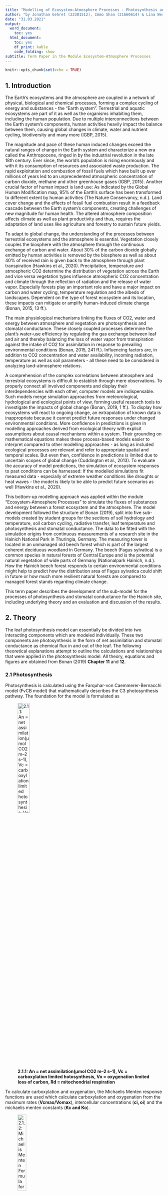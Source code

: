 ```yaml
---
title: "Modelling of Ecosystem-Atmosphere Processes - Photosynthesis and Stomatal Conductance"
author: "by Jonathan Gehret (23301512), Immo Shan (21660614) & Lina Wernicke (26801586)"
date: "31.03.2021"
output:
  word_document:
    toc: yes
  html_document:
    toc: yes
    df_print: kable
    code_folding: show
subtitle: Term Paper in the Module Ecosystem-Atmosphere Processes
---
```


```r
knitr::opts_chunk$set(echo = TRUE)
```

## 1. Introduction

The Earth’s ecosystems and the atmosphere are coupled in a network of physical, biological and chemical processes, forming a complex cycling of energy and substances - the “Earth system”. Terrestrial and aquatic ecosystems are part of it as well as the organisms inhabiting them, including the human population. Due to multiple interconnections between the Earth system’s components, human activities heavily impact the balance between them, causing global changes in climate, water and nutrient cycling, biodiversity and many more (IGBP, 2015).

The magnitude and pace of these human induced changes exceed the natural ranges of change in the Earth system and characterize a new era called the Anthropocene, ringed in by the industrial revolution in the late 18th century. Ever since, the world’s population is rising enormously and with it its consumption of resources and associated waste production. The rapid exploitation and combustion of fossil fuels which have built up over millions of years led to an unprecedented atmospheric concentration of carbon dioxide, methane and other greenhouse gases (IGBP, 2015). Another crucial factor of human impact is land use: As indicated by the Global Human Modification map, 95% of the Earth’s surface has been transformed to different extent by human activities (The Nature Conservancy, n.d.). Land cover change and the effects of fossil fuel combustion result in a feedback cascade between the Earth system’s components, creating challenges of new magnitude for human health. The altered atmosphere composition affects climate as well as plant productivity and thus, requires the adaptation of land uses like agriculture and forestry to sustain future yields.

To adapt to global change, the understanding of the processes between terrestrial ecosystems and the atmosphere is essential. Vegetation closely couples the biosphere with the atmosphere through the continuous exchange of carbon and water. About 30% of the carbon dioxide globally emitted by human activities is removed by the biosphere as well as about 40% of received rain is given back to the atmosphere through plant transpiration (Hawkins et al., 2020). Precipitation, temperature and atmospheric CO2 determine the distribution of vegetation across the Earth and vice versa vegetation types influence atmospheric CO2 concentration and climate through the reflection of radiation and the release of water vapor. Especially forests play an important role and have a major impact on carbon and water cycling, temperature regulation and the albedo of landscapes. Dependent on the type of forest ecosystem and its location, these impacts can mitigate or amplify human-induced climate change (Bonan, 2015, 13 ff.).

The main physiological mechanisms linking the fluxes of CO2, water and energy between atmosphere and vegetation are photosynthesis and stomatal conductance. These closely coupled processes determine the plant’s water-use efficiency by regulating the gas exchange between leaf and air and thereby balancing the loss of water vapor from transpiration against the intake of CO2 for assimilation in response to prevailing environmental conditions (Bonan, 2015, 241 ff.). Influencing factors are, in addition to CO2 concentration and water availability, incoming radiation, temperature as well as soil parameters - all these need to be considered in analyzing land-atmosphere relations.

A comprehension of the complex correlations between atmosphere and terrestrial ecosystems is difficult to establish through mere observations. To properly connect all involved components and display their interdependencies with each other, computer models are indispensable. Such models merge simulation approaches from meteorological, hydrological and ecological points of view, forming useful research tools to investigate the impacts of global change (Bonan, 2019, 1 ff.). To display how ecosystems will react to ongoing change, an extrapolation of known data is inappropriate because it cannot predict future responses under changed environmental conditions. More confidence in predictions is given in modelling approaches derived from ecological theory with explicit assumptions about causal mechanisms within a system. Their grounding on mathematical equations makes these process-based models easier to interpret compared to other modelling approaches - as long as included ecological processes are relevant and refer to appropriate spatial and temporal scales. But even then, confidence in predictions is limited due to uncertain scopes of global change (Cuddington et al., 2013). To evaluate the accuracy of model predictions, the simulation of ecosystem responses to past conditions can be harnessed: If the modelled simulations fit measured data - especially of extreme weather conditions like droughts or heat waves - the model is likely to be able to predict future scenarios as well (Hawkins et al., 2020).

This bottom-up modelling approach was applied within the module “Ecosystem-Atmosphere Processes” to simulate the fluxes of substances and energy between a forest ecosystem and the atmosphere. The model development followed the structure of Bonan (2019), split into five sub-models created by student groups for the sections of soil hydrology and temperature, soil carbon cycling, radiative transfer, leaf temperature and photosynthesis and stomatal conductance. The data to be fitted with the simulation origins from continuous measurements of a research site in the Hainich National Park in Thuringia, Germany. The measuring tower is located in an unmanaged old beech forest which is part of the largest coherent deciduous woodland in Germany. The beech (Fagus sylvatica) is a common species in natural forests of Central Europe and is the potential natural vegetation of wide parts of Germany (Nationalpark Hainich, n.d.). How the Hainich beech forest responds to certain environmental conditions might help to predict how the distribution area of Fagus sylvatica could shift in future or how much more resilient natural forests are compared to managed forest stands regarding climate change.

This term paper describes the development of the sub-model for the processes of photosynthesis and stomatal conductance for the Hainich site, including underlying theory and an evaluation and discussion of the results.



## 2. Theory


The leaf photosynthesis model can essentially be divided into two interacting components which are modeled individually. 
These two components are photosynthesis in the form of net assimilation and stomatal conductance as chemical flux in and out of the leaf. The following theoretical explanations attempt to outline the calculations and relationships that were applied in the photosynthesis model.
All theory, equations and figures are obtained from Bonan (2019) **Chapter 11** and **12**. 

### 2.1 Photosynthesis


Photosynthesis is calculated using the Farquhar-von Caemmerer-Bernacchi model (FvCB model) that mathematically describes the C3 photosynthesis
pathway. 
The foundation for the model is formulated as 

![**2.1.1: An = net assimilation(μmol CO2 m–2 s–1), Vc = carboxylation limited hotosynthesis, Vo = oxygenation limited loss of carbon, Rd = mitochondrial respiration**](TheoryFormulas/11.1.JPG){width=30%}

To calculate carboxylation and oxygenation, the Michaelis Menten response functions are used which calculate carboxylation and oxygenation
from the maximum rates (**Vcmax/Vomax**), intercellular concentrations (**ci, oi**) and the michaelis menten constants (**Kc and Ko**). 

![**2.1.2: Michaelis Menten Formula for carboxylation**](TheoryFormulas/11.2.JPG){width=25%}

![**2.1.3: Michaelis Menten Formula for oxygenation**](TheoryFormulas/11.3.JPG){width=25%}

Since oxygenation leads to loss of carbon, an intercellular carbon concentration exists at which no CO2 is taken up. This 
concentration is called the CO2 compensation point and is calculated by 

![**2.1.4: Calculation of the CO2 compensation point**](TheoryFormulas/11.6.JPG){width=25%}

Furthermore assimilation is not only limited by the maximum rate of carboxylation but also by the rate at which Ribulose 1,5-bisphosphate
(**RuBP**) is regenerating. This depends on light absorption and the electron transport in the photosystems (**Jmax**) which is typically
termed product limited assimilation. 
These assimilation types can account for **Vo** if the CO2 compensation point is regarded and are calculated by 

![**2.1.5: Calculation of Rubisco limited photosynthesis rate**](TheoryFormulas/11.28.JPG){width=30%}

![**2.1.6: Calculation of product limited photosynthesis rate**](TheoryFormulas/11.29.JPG){width=20%}

The net assimilation according to the FvCB model therefore can be formulated as 

![**2.1.7: Calculation of net photosynthesis rate**](TheoryFormulas/11.30.JPG){width=30%}

which is the minimum assimilation out of both carboxylation-limited- (Rubisco limited) and product-limited assimilation.  
To account for different enzyme kinetics at varying temperatures, temperature acclimation has to be incorporated using the Arrhenius function
which is normalized to 25°C 

![**2.1.8: Arrhenius function** as a function of leaf temperature (Tl in K) with R = universal gas constant, DeltaHa = activation energy](TheoryFormulas/11.34.JPG){width=40%}


This function can be used in its peaked form to adapt the various parameters of the model (such as Vcmax, Jmax, Kc, Ko, etc.) from 25°C
standard values to the appropriate growth temperature. 

![**2.1.9: Peaked Arrhenius function for Vcmax** with f(Tl)H = thermal berakdown of biochemical processes](TheoryFormulas/11.35.JPG){width=40%}

![**2.1.10: Thermal Breakdown of biochemical processes** with DeltaS = entropy term for parameter in question; DeltaHd = deactivation energy](TheoryFormulas/11.36.JPG){width=40%}

The entropy term for the thermal breakdown of biochemical processes can be calculated from temperature by 

![**2.1.11: Calculation of entropy term for Vcmax**](TheoryFormulas/11.62.JPG){width=30%}

![**2.1.12: Calculation of entropy term for Jmax**](TheoryFormulas/11.63.JPG){width=30%}


### 2.2 Stomatal Conductance


To calculate intercellular CO2 concentration for photosynthesis it is necessary to know the conductance of the stomata. This can be understood from 

![**2.2.1: Calculation of net assimilation with conductances; ca, cs, ci = ambient, surface and intercellular CO2 concentration (μmol mol–1); gbw, glc, gsw = boundary layer, leaf and stomata conductances for H2O (mol H2O m–2 s–1)**](TheoryFormulas/12.1.JPG){width=50%}

In order for CO2 to diffuse into the cell, a concentration gradient from outside to inside the cell is required. This is a dependency which is
formulated in the photosynthetic diffusion equation

![**2.2.2 Photosynthetic diffusion equation an**](TheoryFormulas/12.12.JPG){width=40%}

which can be rearragend to

![**2.2.3 Photosynthetic diffusion equation gsw**](TheoryFormulas/12.13.JPG){width=20%}

Since this is a linear relationship between net assimilation and stomatal conductance, a slope can be calculated and a ratio of intercellular
to ambient CO2 concentration is used to calculate stomatal conductance if **ci** is known. The relationship between intercellular CO2
concentration, net assimilation and stomatal conductance can be rewritten to focus on the leaf surface which is done for the Ball Berry model
of stomata conductance. 

![**2.2.4: Ball berry model of stomata conductance or stomata constraint function with hs = fractional humidity at the leaf surface (dimensionless), g1 = slope of the relationship, g0 = minimum conductance (mol H2O m–2 s–1)**](TheoryFormulas/12.14.JPG){width=20%}

This model focuses on leaf surface humidity and boundary layer CO2 concentration while aiming to satisfy the interaction between stomatal
conductance and net assimilation. This interaction can be mathematically described by solving a set of net assimilation two equations for
intercellular CO2 concentration. 
Net assimilation of CO2 is governed by the biochemical demand for CO2, the diffusive supply and a stomatal constraint function. 
The constraint function can be combined with the supply function 

![**2.2.5: Diffusive supply function**](TheoryFormulas/Supplyfunction.JPG){width=30%}

to yield the supply-constraint function

![**2.2.6: Supply-constraint function**](TheoryFormulas/12.25.JPG){width=40%}

The biochemical demand is calculated as follows, depending on the photosynthesis limiting factor. 

![**2.2.7: Biochemical demand function with a and b depending on whether photosynthesis is limited by carboxylation (a = Vcmax & b = Kc(1+oi/Ko) or electron transport (a = J/4 & b = 2xCO2 compensation point)**](TheoryFormulas/12.24.JPG){width=30%}

To calculate **ci** dependent on a given leaf temperature, an iterative approach can be taken which uses an initial **ci** value and adapts
this value until it satisfies the biochemical demand function as well as the diffusive supply-constraint function. 
This approach is graphically described in the following figure and is also applied in the model. 
The calculation is repeated until the old and new **ci** values converge. (Figure 1)

![**Figure 1: Iterative approach for calculating ci**](TheoryFormulas/ci_calculation_iterative.JPG){width=50%}


## 3. Model development

The code was created by translating the Matlab code for the photosynthesis and the stomatal conductance model from the Bonan (2019) book to R. The code was split over multiple scripts. The script included methods for C3 and C4 plants as well as for the three different stomatal conductance models Ball-Berry, Medlyn and water use efficiency optimization. As it was decided upon to create the model using Ball-Berry and only for C3 plants, the other options were left out.
The parameters variables that were carried in multiple lists, for example atmos, flux etc. were redistributed to the flux list for state and output variables, and added to parameters.csv for parameters. An overview of the occurring parameters and variables can be found in the list of tables. Figure 2 shows a flow chart of the photosynthesis processes which the model is based on. 

![**Figure 2: Photosynthesis flow chart**](an_flow_chart.png)

### 3.1 Model Scripts

The main script is calc_fun_Photosynthesis_StomatalConductance.R. Here the main function that is being called in the main loop is defined. It includes calculation of vapor pressure and saturation vapor pressure by using the satvap.R script, which calculates saturation vapor pressure in dependence of temperature (Flatau et al., 1992). Also included in the main script is the assignment of CO2 and H2O boundary layer conductance, which are either received from the outside or calculated by use of the (CO2)LeafBoundaryLayer.R. It draws on temperature, pressure, leaf thickness among others. After the boundary layer part, photosynthetically active radiation is handed over to the flux list, which is created in the setup_Photosynthesis_StomatalConductance.R script, which was also used for loading the pracma library and changing the parameters for the sensitivity analysis. Then, further elements required for photosynthesis are prepared: scaling factors for high temperature inhibition, adjustment of the photosynthetic parameters for temperature and the  Michaelis-Menten-function (including respiration rd), plus the electron transport rate je for C3 plants. For managing inputs, such as radiation and leaf temperature from other groups and doing separate runs for sunny and shaded leaves of calc_fun_Photosynthesis_StomatlConductance in one script, fun_calc_an_gs was created. Here, in case the input isn’t available for radiation, leaf temperature and boundary layer conductances of H20 and CO2, default values are set instead. It takes met,state_last,pars,out[n,] as input objects, with met being the measured input data at current time step, state_last the state variables at last time step, pars the parameters specified in the beginning and out[n,] the output variables at the current time step so far, in this case radiation output. As the leaf temperature function is only called after the leaf photosynthesis function, even taking into account stomatal conductance gs, there is no leaf temperature available at current timestep. As a workaround, leaf temperature from the last timestep is used instead.

Before calling the function for rate of photosynthesis and stomatal conductance calculations, initial estimates for ci are set based on atmospheric CO2 concentration met$co2:

```r
ci0 = 0.7 * met$co2;
ci1 = ci0 * 0.99;
```

These initial values are given to hybrid_root_ci to iterate photosynthesis calculations until the change in ci is smaller than the chosen tolerance tol (compare ci convergence, figure 1). Hybrid_root_ci was adjusted from the hybrid_root matlab script, which was originally solving roots by the secant and Brent’s method for any given function and initial estimates, to only function for CiFunc.R, as knowledge of how to pass on a function to another function for evaluation in R was not available. As an alternative, brent_root_ci is called in the hybrid_root_ci, which also solves the root, and was rewritten analogously to hybrid_root_ci. As the full run of the model took some amount of time to complete, this brent_root_ci-backup could've optinally been left out.

In the aforementioned CiFunc.R ci, an and gs are calculated. This function is not directly called, but used by the root functions. In here, the core calculations are made:
First, Rubisco-limited photosynthesis ac and RuBP regeneration-limited photosynthesis aj are calculated by:

```r
flux$ac = flux$vcmax * max(ci_val - flux$cp, 0) / (ci_val + flux$kc * (1 + pars$o2air / flux$ko))
flux$aj = flux$je * max(ci_val - flux$cp, 0) / (4 * ci_val + 8 * flux$cp)
```

With vcmax being the maximum carboxylation rate, ci_val the respective ci value, cp the CO2 compensation point, kc and ko the Michaelis-Menten constant for CO2 and O2.

Then, gross photosynthesis rate an is found as the intermediate minimum of co-limited rate ai found by solving the polynomial 
```r
aquad*flux$ai^2 + bquad*flux$ai + cquad = 0,
```
where the smaller of the two roots is the correct solution. The code for the described situation looks as follows. Note that the used roots function from the package pracma returns a real and an imaginary part, so Re() only takes the real part from that.

```r
aquad = pars$colim_c3;
bquad = -(flux$ac + flux$aj);
cquad = flux$ac * flux$aj;
pcoeff = c(aquad,bquad,cquad);
proots = roots(pcoeff);
flux$ai = min(Re(proots[[1]]), Re(proots[[2]]));
flux$ag = flux$ai;
```

Growth photosynthesis is prevented from ever being negative by use of the max() function. Finally, net CO2 uptake an is calculated by subtracting the respiration r:

```r
flux$an = flux$ag - flux$rd;
```

Following the net photosynthesis rate, the Ball-Berry stomatal conductance was similarly calculated from solving the quadratic equation for gs given an: 
```r
aquad*gs^2 + bquad*gs + cquad = 0.
```
Here, the larger of the two roots is the correct solution. In case an is not greater than 0, gs is set to the minimum conductance g0:

```r
term = flux$an / flux$cs;
if (flux$an > 0){
  aquad = 1;
  bquad = flux$gbw - pars$g0 - pars$g1 * term;
  cquad = -1 * flux$gbw * (pars$g0 + pars$g1 * term * flux$eair / flux$esat);
  pcoeff = c(aquad,bquad,cquad);
  proots = roots(pcoeff);
  flux$gs = max(Re(proots[[1]]), Re(proots[[2]]));
} else {
  flux$gs = pars$g0;
}
```

Using these newly calculated an and gs values, ci is then found by including leaf boundary layer CO2 conductance and CO2 of:

```r
gleaf = 1 / (1 / flux$gbc + 1.6 / flux$gs);
cinew = met$co2 - flux$an / gleaf;
```

The difference between current and new ci is returned and tested by hybrid_root_ci:

```r
if (flux$an >= 0){ ci_dif = cinew - ci_val;} else { ci_dif = 0;}
```

If the values converge, flux with an, gs and ci is returned and the next time step is started.

### 3.2 Testing scripts

The photosynthesis_tests_loop.R, based on the main.R script, was used for testing runs over durations of days, the month of july and the year 2018 of the Hainich data. Timestep is 60 minutes, as has been decided upon. It includes the radiation group script. For including PAR for shaded and sunny leaves, the photosynthesis script is called two times, once for each case. The resulting values for sunny and the much bigger shaded an and gs are then combined by addition of flux. The LAI has been set to five by the radiation group. For radiation, output ic_sun and ic_sha are being used. These are multiplied by 2 as a means of transferring the units from Watt/m2 to umol photon/m2 ground/s rate. In this conversion, the units of per square meter leaf per second are changed to per ground area per second, while adjustments to only take into account the photosynthetically active part of the radiation are made. This script is not to be used in the final model, as the main.R contains the loop while also including the remaining model elements contributed by other groups.

During the translation and testing process, some additional scripts were used which are not relevant to the final model. These include: LeafPhyisologyParams which filled the “leaf” list with a number of important parameters which were instead added to parameters.csv manually. These include Vcmax at 25C, Ball-Berry minimum leaf conductance (mol H2O/m2/s) g0 and the Ball-Berry slope of conductance-photosynthesis relationship g1 with an initial value of 9 among others. Also included was leaf dimension. For testing this script was used, while for the final model the parameters were manually inserted into the parameters.csv file. LeafPhotosynthesis was a predecessor of calc_fun_Photosynthesis_StomatalConductance.R. sp_12_02.R is another parameter setup file with physical and atmospheric parameters, mostly manually added to parameters.csv, obsoleting this script. Photosynthesis_StomatalCoductence_Model.R included the loop, but was later incorporated into tests_loop and calc_fun. Plotmaker_ps_sc.R is being used as a helping tool for creating fitting plots with the model output.

Used for testing purposes was PAR.R, while the data from the radiation group was not available yet. This part was extracted from the sp_12_02 matlab script and also reduced to the minimum necessary components. It calculates PAR based on incoming shortwave radiation. A comparison of those values with those received from the group show they are in the same order of magnitude and correlate.

### 3.3 Model Merging

A Main.R with loop, along with setup and multiple other files to read in data and build the backbone of this model was supplied. Here, the call of the fun_calc_an_gs function was added, as well as of the setup_Photosynthesis_StomatalConductance. As the satvap.R script was also used by the group responsible for leaf photosynthesis, it was added to the Main.R so both groups would use it. In the loop, the ordering is set in a way that first the radiation script is calculated, from which the photosynthetically active radiation for the photosynthesis and stomatal conductance model is derived. These necessary values ic_sunlit and ic_sha are therefore taken from the “out” list at the current time step. As the leaf temperature script also requires the input of gs for more accurate calculation, it was placed after the stomatal conductance part. There leaf boundary layer conductances for water are calculated, on top of the name giving leaf temperature. As a compromise, instead of including the calculations in the iterative search for conversion for ci (Figure 1), these variables were instead taken from the last timestep via the state_last object. At each time step, the output variables are added to the “out” list. As mentioned before, all necessary parameters were added to parameters.csv.

### 3.4 Calibration 

The calibration was done over a time frame of one month, in this case the same month of July 2018 that general testing was undertaken for. For debugging the code different time spans of ten hours, one day or five days were also used occasionally. There was no available data for gs available to compare with, but for photosynthesis rate, GPP could be used. The residuals were created by comparing gross photosynthesis rate ag with the measured GPP values. As their respective units differ (GPP had been conversed from µmol m-2 s-1 to kg m-2 dt-1 before, a conversion factor from one to the other is used by factoring in 12 / 1000000 / 1000 * 3600.

The calibration was created based on the code that was already available by the soil hydrology group. For this purpose, the FME package’s modFit function was used to fit more accurate values for maximum rate of Rubisco carboxylase activity at 25°C vcmax25 and the slope of the an, gs relationship g1. The modified loop script fun_photosynthesis_calib.R and an optimization script fun_costphoto.R proved useful, comparing output photosynthesis values with measured GPP values. In photosynthesis_calib.R, the necessary package FME was loaded. Then, the to be tested parameters vcmax25 and g1 are set by : 

```r
pars_calib <- c(vcmax25 = 60 , g1 = 9);
pars_up <- c(vcmax25 = 80, g1 = 11);
pars_low <- c(vcmax25 = 40, g1 = 7);
```

starting value, upper and lower limits, the default values being vcmax25 around 60 and g1 around 9. Additionally the three complementary calibration scripts are sourced: first, setup_photoynthesis_calib.R is called by photosynthesis_calib.R, basically acting as an equivalent to the preparation part of the Main.R file, loading necessary functions, setting time step, loading parameters and site data. Secondly, fun_photosynthesis_calib.R, which loops over all timesteps for calibration purposes with the specified testing parameters. Similarly to the general purpose testing script, radiation is taken from the radiation group, as their code was already available when calibration was first initiated. It returns the calculated values which are then compared in fun_costphoto by being called by the FME’s modFit function:

```r
myfit <- modFit(f = cost_photo, p = pars_calib, lower = pars_low , upper = pars_up )
```

This was set to calibrate for the function cost_photo for the desired parameters as chosen beforehand. This function Cost_photo is defined in the fun_costphoto.R script and it calculates the output variable of the fun_photosynthesis_calib and compares the resulting residuals for gross photosynthesis ag with measured GPP values, adjusted for unit. For interpreting the results of the calibration, the coefficients were revealed by use of coef(myfit) and summary(myfit).

## 4. Model results and evaluation

### 4.1 Calibration

The runs of the calibration calculations were difficult, the code had to be adjusted several times. But even after some trying to find the problems, it never returned a realistic fit. The returned calibrated values for Vcmax25 and g1 always corresponded to the lower limits that have been set for the calculation. If these limits were removed, the returned values tend to be even lower: below 40 µmol m-2 s-1 for Vcmax25 and around 5 for g1. One example result for a run over 24 hours with unrealistic lower limits:

```r
Parameters:
 Estimate Std. Error t value            Pr(>|t|)
vcmax25  38.4429     2.3026   16.70 <0.0000000000000002 ***
  g1        5.7897     0.5405   10.71 <0.0000000000000002 ***
  ---
  Signif. codes:  0 ‘***’ 0.001 ‘**’ 0.01 ‘*’ 0.05 ‘.’ 0.1 ‘ ’ 1

Residual standard error: 3.925 on 742 degrees of freedom

Parameter correlation:
vcmax25     g1
vcmax25   1.000 -0.914
g1       -0.914  1.000
```

As an aside, a linear model was also fitted (in photosynthesis_tests_loop.R), using the Ball-Berry equation to calculate the slope g1 for any given model test run, returning values in between 8.5 and 8.8:

```r
gs_g0 = out$gs - pars$g0
an_hs_ca = (out$an * out$hs) / out$cs
plot(gs_g0 ~ an_hs_ca)
g1_lm = lm(gs_g0 ~ an_hs_ca)
coef(g1_lm)
```

With gs being stomatal conductance, g0 the minimum value for stomatal conductance, an the net photosynthesis rate, hs the humidity and cs the CO2 concentration at leaf surface.

### 4.2 Sensitivity analysis

The sensitivity analysis has been conducted with assumed central values of Vcmax = 60 and g1 = 9. These approximate values have been taken from Kattge et al. (2009). (Figure 4.2.1)
The model ran for a duration of 1 month (July 2018) and the values were decreased and increased by 25% and 50% respectively. The oscillations represent day and night cycles. To superficially understand the sensitivity of the model, the output was visually compared in each direction. 

![](Sensitivity Analysis Plots/60_9_An.png){width=50%}![](Sensitivity Analysis Plots/60_9_gs.png){width=50%}
**Figure 4.2.1: net assimilation and stomatal conductance under central  values of Vcmax and g1**

#### Vcmax modification


If Vcmax is decreased, net assimilation responds stronger to changes than if Vcmax is increased. In comparison, net assimilation drops about 30% if Vcmax is decreased by 25% and increases by approximately 10% if Vcmax is increased by 25%. (Figure 4.2.2)


![](Sensitivity Analysis Plots/30_9_an.png){width=50%}![](Sensitivity Analysis Plots/45_9_an.png){width=50%}
![](Sensitivity Analysis Plots/75_9_an.png){width=50%}![](Sensitivity Analysis Plots/90_9_an.png){width=50%}
**Figure 4.2.2: Net assimilation response to sensitivity analysis (Vcmax modification)**


The same behavior applies to the relative change in stomatal conductance when Vcmax is modified. The model is more sensitive to a decrease than to an increase in Vcmax. (Figure 4.2.3)


![](Sensitivity Analysis Plots/30_9_gs.png){width=50%}![](Sensitivity Analysis Plots/45_9_gs.png){width=50%}
![](Sensitivity Analysis Plots/75_9_gs.png){width=50%}![](Sensitivity Analysis Plots/90_9_gs.png){width=50%}

**Figure 4.2.3: Stomata conductance response to sensitivity analysis (Vcmax modification)**


The model responds to  increasing Vcmax with a shift of the photosynthesis temperature optimum. The temperature optimum increases about 7 K from -50% Vcmax to +50% Vcmax. (Figure 4.2.4)

![](Sensitivity Analysis Plots/30_9_an_temp.png){width=50%}![](Sensitivity Analysis Plots/45_9_an_temp.png){width=50%}
![](Sensitivity Analysis Plots/75_9_an_temp.png){width=50%}![](Sensitivity Analysis Plots/90_9_an_temp.png){width=50%}

**Figure 4.2.4: Temperature response to sensitivity analysis (Vcmax modification)**


#### g1 modification

If g1 is modified, a change of 25% weakly changes net assimilation into either direction respectively.
A 50% change of g1 does not change much if g1 is increased but a decrease causes a strong decrease in net assimilation. 
The model therefore is more sensitive to strong decreases in g1 than to other changes. (Figure 4.2.5)


![](Sensitivity Analysis Plots/60_4-5_an.png){width=50%}![](Sensitivity Analysis Plots/60_6-75_an.png){width=50%}
![](Sensitivity Analysis Plots/60_11-25_an.png){width=50%}![](Sensitivity Analysis Plots/60_13-5_an.png){width=50%}

**Figure 4.2.5: Net assimilation response to sensitivity analysis (g1 modification)**

Stomatal conductance increases and decreases proportionally with given changes to g1 and is not particularly sensitive to changes in either direction. (Figure 4.2.6)



![](Sensitivity Analysis Plots/60_4-5_gs.png){width=50%}![](Sensitivity Analysis Plots/60_6-75_gs.png){width=50%}
![](Sensitivity Analysis Plots/60_11-25_gs.png){width=50%}![](Sensitivity Analysis Plots/60_13-5_gs.png){width=50%}

**Figure 4.2.6: Stomata conductance response to sensitivity analysis (g1 modification)**



Net assimilation responds to temperature under g1 modification with a shift in temperature optimum relative to increasing g1. The temperature optima of the different g1 scenarios coves a slightly larger range than the optima of the Vcmax modification. (Figure 4.2.7 & 4.2.4)



![](Sensitivity Analysis Plots/60_4-5_an_temp.png){width=50%}![](Sensitivity Analysis Plots/60_6-75_an_temp.png){width=50%}
![](Sensitivity Analysis Plots/60_11-25_an_temp.png){width=50%}![](Sensitivity Analysis Plots/60_13-5_an_temp.png){width=50%}

**Figure 4.2.7: Temperature response to sensitivity analysis (g1 modification)**


### 4.3 Modeled vs. observed data

#### Comparison
To compare modeled and observed data, the model was run over one year with 2018 climate data from the Hainich Forest.
The first obvious difference is that the modeled photosynthesis is much higher than the observed data with a maximum value of 62.2 umol CO2/m2 leaf/s while observed GPP peaks at 40.6 umol CO2/m2 leaf/s. Furthermore the modeled photosynthesis commences after roughly 100 days with no respiration before Day 100 and after Day 300. Observed GPP increases and decreases around similar times of the year but shows activity in winter as well. (Figure 4.3.1)

![](Sensitivity Analysis Plots/an over one year.png){width=50%}![](Sensitivity Analysis Plots/Year long GPP.png){width=50%}

**Figure 4.3.1: Modeled photosynthesis vs. observed photosynthesis**

#### Stomatal conductance

Modeled stomatal conductance shows a similar trend as modeled photosynthesis with no activity until ~ Day 100 and stp of activity at Day 300. (Figure 4.3.2)

![](Sensitivity Analysis Plots/gs over one year.png){width=50%}

**Figure 4.3.2: Modeled stomatal conductance over one year**

#### Temperature response

The temperature optimum of modeled photosynthesis lies at approximately 300 K (~27° C) (Figure 4.3.3)

![](Sensitivity Analysis Plots/An over 1 year_temp.png){width=50%}

**Figure 4.3.3: Temperature dependence of modeled photosynthesis**




## 5. Discussion

Creating a model means to simplify complex processes and generalize responses through mathematical equations. This detail reduction is necessary to emphasize essential components of a system and keep the simulation computable. The multitude of interconnections within a land-atmosphere system demands a balanced relation between simplification and complexity which depends on the model’s aim. To illustrate fluxes between forest and atmosphere, the used big-leaf model approach is sufficient (Bonan, 2019, 20 f.) though disregarding the forest-characteristic microclimate conditions that might distinguish the old beech forest of Hainich from that of managed forest stands.

Despite the generalization that comes with a canopy-model there is still enough complexity left to divide it into sub-models for the different sections. The challenges which occurred in the course of the development of the photosynthesis and stomatal conductance sub-model as well as the interpretation of obtained results are described in the following, according to the different working steps undertaken.


### 5.1 Problems during transcription 

The complexity of the interwoven physiological processes of plant assimilation was reflected in the code development in R. The code for the photosynthesis sub-model was divided into several scripts as it was as well in the reference code from Bonan (2019) that was written in Matlab. The code’s complexity made it partially challenging to keep track of the several interconnections and retain its functioning in spite of attempts to simplify it. This made debugging quite time-consuming and might be a general source for errors and uncertainty in the model functioning.

One difficulty that was faced while transcribing the code from Matlab to R was that R functions can only return one object. For example, two vectors have to be added to a container first if both are to be put out. As MatLab does not suffer this limitation, some of the functions to be transcribed did exactly that: returning two or more variables. For translation into R, those were added to lists which led to the value having to be accessed afterwards by use of double squared brackets [[]]. Another small difference in the two languages is the use of “.” instead of “\$” for accessing data formats. Therefore, for lists like “leaf” and the corresponding variables like “leaf.an”, the dot was replaced to form “leaf\$an”. Further, the “roots” function for solving polynomials in Matlab uses a reverse order compared to the equivalent “polyroots” function in R. One option would have been to switch the order of the input data, instead the “Pracma” package’s root function carrying the same function as the Matlab one was used.

### 5.2 Calibration

If the calibration ran successfully is questionable. The generated calibrated values for Vcmax25 and g1 did not seem to be properly fitted to the measured GPP values as they always were oriented at the lowest limits that have been set. For g1, which can even go as high up as 11 or more for Fagus (Medlyn et al., 2011), such low values seem highly unlikely. The main reason for this seems to be the general difference between observed GPP data and simulated net photosynthesis values (see Model results and evaluation, Figure 4.3.1). Even with potentially better fitting values for Vcmax25 and g1 it was not possible to align the trends of both assimilation measures.

This leads to the assumptions that either the model is flawed significantly in some of the points it takes into account, or there are variables not considered in the model which significantly impacted the real world values, for example human impact or low precipitation values not being taken into account properly by the model. One general difficulty for running a proper calibration was also the uncertainty about how to include and convert the radiation values that were provided to make the model output photosynthesis comparable to the measured GPP values. This may be the first place to look when trying to improve upon this model.

Fitting a linear model with the ball berry equation for g1 shows more realistic values close to 9, however these were not received by an iterative approach to find the optimal value but are based on the results of single model runs.

In the future, calibration could be undertaken for comparing gs values also, if they are available


### 5.3 Sensitivity analysis

The sensitivity analyses show a general trend of the model being more sensitive if Vcmax and g1 are decreased compared to when they are increased. This may be due to the limiting effect that Vcmax has on the model with carboxylation being arguably a strongly limiting factor of photosynthesis, the model is harshly regulated by a decrease. If Vcmax is increased, the model may be limited by different factors, which cause the net assimilation to not reach the full potential of Vcmax. Limiting factors could be light, water potential or nutritive supply (which is not considered in this model). 

The temperature response of net assimilation to increasing Vcmax can be explained by the lower activation energy for carboxylation if temperature is increased further (Benomar et al., 2019). This interaction can be understood by the temperature dependence of the entropy term in the peaked arrhenius function (Theory, Equation 1.11 & 1.12).


### 5.4 Modeled vs. Observed

When comparing modeled and observed data, the photosynthesis for the most part of the year is perfectly zero. Due to missing foliage, a missing assimilation is quite possible, however zero activity for net assimilation is not realistic since respiration is not accounted for. Therefore, during winter, a negative net assimilation would be more plausible. After inspecting the input climate data for missing or implausible values, it is clear that the problem does not lie within that input data. It therefore can be either a potential error in the radiation input or an erroneous condition in the model which causes net assimilation to be completely zero. Regarding the strong difference in the amplitude of the model compared to the observed assimilation, it can be referred to the difficulties in the calibration process which would lower Vcmax and g1 to unrealistic low values. If realistic values were applied, unrealistic results were given. There might be a problem within the model, concerning an overexaggerated conversion factor or an error in the use of the leaf area index.


### 5.5 Conclusion

It can be concluded that the model in its current state lacks the necessary realism when compared to actual field data. Various efforts have been made during the course to either modify the code, acquire different data or understand the data structure in terms of units, interactions and conversions. However, despite the model actually returning an output, quite some work remains until the results may be applied in a professional environment. Uncertainties like the malfunctioning calibration or eventual merging mistakes need to be pursued. Therefore, a closer cooperation between the developers of each sub-model is advisable to establish a broader understanding of the synergy between the model’s components and to identify mistakes in e.g unit conversions more easily.

Nevertheless, building the model, debugging and merging the code with other groups has resulted in an intensive involvement with the topic and provided a qualitative learning experience about ecosystem modelling as a team effort.


## 6. References

Benomar L, Moutaoufik MT, Elferjani R, Isabel N, DesRochers A, El Guellab A, et al. (2019) Thermal acclimation of photosynthetic activity and RuBisCO content in two hybrid poplar clones. PLoS ONE 14(2): e0206021. https://doi.org/10.1371/ journal.pone.0206021

Bonan, G. (2015). Ecological Climatology - Concepts and Applications. Cambridge University Press. https://www.cambridge.org/core/books/ecological-climatology/D146443B007985BC366B2512345692C0

Bonan, G. (2019). Climate Change and Terrestrial Ecosystem Modeling. Cambridge University Press. https://www.cambridge.org/core/books/climate-change-and-terrestrial-ecosystem-modeling/7D31B7BC519E3E892EFDC01F0B54F701

Cuddington, K., Fortin, M.-J., Gerber, L. R., Hastings, A., Liebhold, A., O'Connor, M., & Ray, C. (2013, February 08). Process‐based models are required to manage ecological systems in a changing world. Ecosphere, 4(2), 1-12. https://esajournals.onlinelibrary.wiley.com/doi/10.1890/ES12-00178.1

Hawkins, L. R., Kumar, J., Luo, X., Sihi, D., & Zhou, S. (2020, August 05). Measuring, Monitoring, and Modeling Ecosystem Cycling. Eos. Retrieved March 22, 2021, from https://eos.org/science-updates/measuring-monitoring-and-modeling-ecosystem-cycling

IGBP. (2015). Anthropocene. International Geosphere-Biosphere Programme (IGBP). Retrieved March 17, 2021, from http://www.igbp.net/globalchange/anthropocene.4.1b8ae20512db692f2a680009238.html

IGBP. (2015). Earth system definitions. International Geosphere-Biosphere Programme (IGBP). Retrieved March 11, 2021, from http://www.igbp.net/globalchange/earthsystemdefinitions.4.d8b4c3c12bf3be638a80001040.html

Flatau, P. J., Walko, R. L., & Cotton, W. R. (1992). Polynomial Fits to Saturation Vapor Pressure. Journal of Applied Meteorology and Climatology, 31(12), 1507–1513. https://doi.org/10.1175/1520-0450(1992)031<1507:PFTSVP>2.0.CO;2

Kattge, J., Knorr, W., Raddatz, T., and Wirth, C. (2009). Quantifying photosynthetic capacity and its relationship to leaf nitrogen content for global-scale terrestrial biosphere models. Global Change Biology, 15, 976–991.

Medlyn, B. E., Duursma, R. A., Eamus, D., Ellsworth, D. S., Prentice, I. C., Barton, C. V. M., Crous, K. Y., de Angelis, P., Freeman, M., & Wingate, L. (2011). Reconciling the optimal and empirical approaches to modelling stomatal conductance. Global Change Biology, 17(6), 2134–2144. https://doi.org/10.1111/j.1365-2486.2010.02375.x

Nationalpark Hainich. (n.d.). The mother of the forest. Nationalpark Hainich. Retrieved March 27, 2021, from https://www.nationalpark-hainich.de/en/national-park/nature/primeval-beech-forest.html

The Nature Conservancy. (n.d.). Global Human Modification - Mapping Current Condition of Landscapes. The Nature Conservancy - Global Development Risk Assessment. Retrieved March 17, 2021, from https://gdra-tnc.org/current


## 7. Appendix

### 7.1 List of Tables

Table of parameters

```r
read.csv("Pars_Vars/an_gs_parameters.csv", header = T)
```

Table of Input Variables

```r
read.csv("Pars_Vars/an_gs_input_variables.csv", header = T)
```

Table of State and Output Variables

```r
read.csv("Pars_Vars/an_gs_state_output_variables.csv", header = T)
```

### 7.2 Code

photosynthesis_tests_loop.R
```r
```
setup_Photosynthesis_StomatalConductance.R
```r
```
fun_calc_an_gs.R
```r
```
calc_fun_Photosynthesis_StomatalConductance.R
```r
```
satvap.R
```r
```
LeafBoundaryLayer.R
```r
```
PAR.R
```r
```
hybrid_root_ci.R
```r
```
brent_root_ci.R
```r
```
CiFunc.R
```r
```
photosynthesis_calib.R
```r
```
setup_photosynthesis_calib.R
```r
```
fun_costphoto.R
```r
```
fun_photosynthesis_calib.R
```r
```

### 7.3 Plotmaker making of

To have a uniform and simple way of producing plots, we designed a plotmaker
function which allowed us to feed in the output data of the model. The plotmaker then ran a few linear and nonlinear models to better understand the trend of the data. Since nighttime values  create a baseline of subzero values, we decided to exclude these values from the regressions to avoid a distortion of the model.

```r
#### Linear models ####

d.mod = data.frame(out, Sitedata) #creating a linear model data frame

d.mod.norm.an = subset(d.mod[which(d.mod$an > 0),])#only taking values >0
d.mod.norm.an$tair2 = d.mod.norm.an$tair^2
qmtemp_an = lm(d.mod.norm.an$an ~ d.mod.norm.an$tair + d.mod.norm.an$tair2 ) #quadratic

d.mod.norm.gs = subset(d.mod[which(d.mod$gs > 0.1),])#only taking values >0.1
d.mod.norm.gs$tair2 = d.mod.norm.gs$tair^2
qmtemp_gs = lm(d.mod.norm.gs$gs ~ d.mod.norm.gs$tair + d.mod.norm.gs$tair2 ) #quadratic

qmsw_an = nls(out$an~a*Sitedata$sw_in/(1+b*Sitedata$sw_in),data=c(out, Sitedata),start=list(a=1.8,b=0.04)) #asymptotic

temp_an_predict = predict(qmtemp_an)
temp_gs_predict = predict(qmtemp_gs)
sw_in_an_predict = predict(qmsw_an)
```


**Then the pdf is rendered by running different plot function consecutively and combining them into one file.** 

```r
S = "Subtitle"
pdf (file= "Filepath")

plot(out$an ~ c(1:length(out$an)), xlab = "Timesteps in 30 min", ylab = "Leaf net photosynthesis (umol CO2/m2 leaf/s)", main= c("Net assimilation over time", S), type = "l", cex.main= 0.8, ylim = c(0,80))
plot(out$gs ~ c(1:length(out$an)), xlab = "Timesteps in 30 min", ylab = "Leaf stomatal conductance (mol H2O/m2 leaf/s)", main= c("stomata conductance over time", S), type = "l", cex.main= 0.8, ylim =c(0,1.8))

plot(out$an ~ Sitedata$tair, xlab = "Temperature (K)", ylab = "Leaf net photosynthesis (umol CO2/m2 leaf/s)", main = c("Net assimilation over temperature", S), sub = "Fitted model excludes baseline (night values) for better fit.", cex.main= 0.8, ylim = c(0,80))
lines(temp_an_predict ~ d.mod.norm.an$tair, col = "red")

plot(out$gs ~ Sitedata$tair, xlab = "Temperature (K)", ylab = "Leaf stomatal conductance (mol H2O/m2 leaf/s)", main =c("stomata conductance over temperature", S), sub = "Fitted model excludes baseline (night values) for better fit.", cex.main= 0.8, ylim = c(0, 1.8))
lines(temp_gs_predict ~ d.mod.norm.gs$tair, col = "red")

plot(out$an ~ Sitedata$sw_in, xlab = "Incoming shortwave radiation (W/m2)", ylab ="Leaf net photosynthesis (umol CO2/m2 leaf/s)", main = c("Net assimilation over shortwave radiation", S), cex.main= 0.8, ylim = c(0,80))
lines(sw_in_an_predict ~ Sitedata$sw_in, col="red")
dev.off()

```

